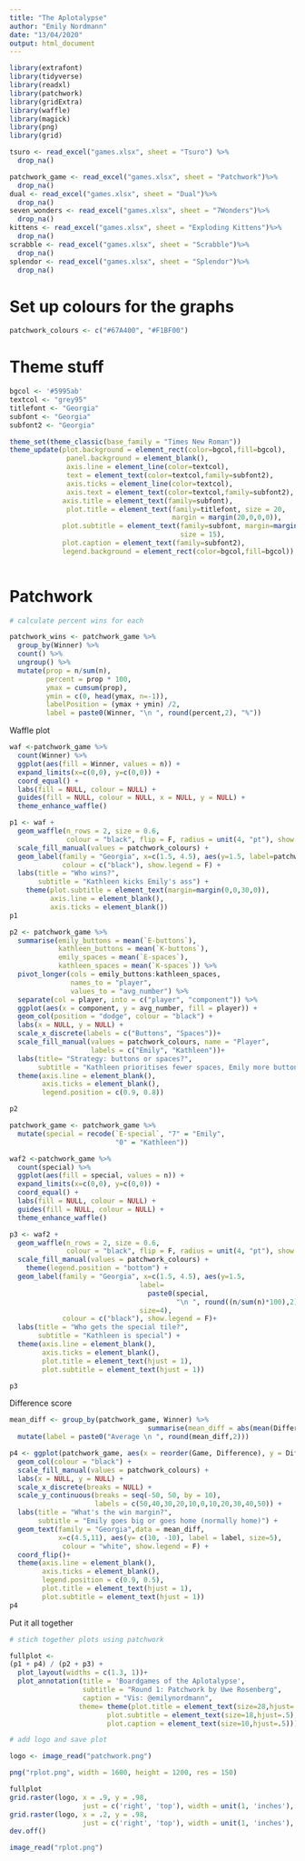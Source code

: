 ```yaml
---
title: "The Aplotalypse"
author: "Emily Nordmann"
date: "13/04/2020"
output: html_document
---
```


```r

library(extrafont)
library(tidyverse)
library(readxl)
library(patchwork)
library(gridExtra)
library(waffle)
library(magick)
library(png)
library(grid)

tsuro <- read_excel("games.xlsx", sheet = "Tsuro") %>%
  drop_na()

patchwork_game <- read_excel("games.xlsx", sheet = "Patchwork")%>%
  drop_na() 
dual <- read_excel("games.xlsx", sheet = "Dual")%>%
  drop_na()
seven_wonders <- read_excel("games.xlsx", sheet = "7Wonders")%>%
  drop_na()
kittens <- read_excel("games.xlsx", sheet = "Exploding Kittens")%>%
  drop_na()
scrabble <- read_excel("games.xlsx", sheet = "Scrabble")%>%
  drop_na()
splendor <- read_excel("games.xlsx", sheet = "Splendor")%>%
  drop_na()

```

# Set up colours for the graphs

```r
patchwork_colours <- c("#67A400", "#F1BF00")
```

# Theme stuff

```r

bgcol <- '#5995ab'
textcol <- "grey95"
titlefont <- "Georgia"
subfont <- "Georgia"
subfont2 <- "Georgia"

theme_set(theme_classic(base_family = "Times New Roman"))
theme_update(plot.background = element_rect(color=bgcol,fill=bgcol),
              panel.background = element_blank(),
              axis.line = element_line(color=textcol),
              text = element_text(color=textcol,family=subfont2),
              axis.ticks = element_line(color=textcol),
              axis.text = element_text(color=textcol,family=subfont2),
             axis.title = element_text(family=subfont),
              plot.title = element_text(family=titlefont, size = 20, 
                                        margin = margin(20,0,0,0)),
             plot.subtitle = element_text(family=subfont, margin=margin(0,10,30,0),
                                          size = 15),
             plot.caption = element_text(family=subfont2),
             legend.background = element_rect(color=bgcol,fill=bgcol))
             

```

# Patchwork

```r
# calculate percent wins for each

patchwork_wins <- patchwork_game %>%
  group_by(Winner) %>%
  count() %>%
  ungroup() %>%
  mutate(prop = n/sum(n),
         percent = prop * 100,
         ymax = cumsum(prop),
         ymin = c(0, head(ymax, n=-1)),
         labelPosition = (ymax + ymin) /2,
         label = paste0(Winner, "\n ", round(percent,2), "%"))
```

Waffle plot

```r
waf <-patchwork_game %>%
  count(Winner) %>%
  ggplot(aes(fill = Winner, values = n)) +
  expand_limits(x=c(0,0), y=c(0,0)) +
  coord_equal() +
  labs(fill = NULL, colour = NULL) +
  guides(fill = NULL, colour = NULL, x = NULL, y = NULL) +
  theme_enhance_waffle()

p1 <- waf +
  geom_waffle(n_rows = 2, size = 0.6, 
              colour = "black", flip = F, radius = unit(4, "pt"), show.legend = F) +
  scale_fill_manual(values = patchwork_colours) +
  geom_label(family = "Georgia", x=c(1.5, 4.5), aes(y=1.5, label=patchwork_wins$label, size=5), 
             colour = c("black"), show.legend = F) +
  labs(title = "Who wins?",
       subtitle = "Kathleen kicks Emily's ass") +
    theme(plot.subtitle = element_text(margin=margin(0,0,30,0)),
          axis.line = element_blank(), 
          axis.ticks = element_blank())
p1


```

```r
p2 <- patchwork_game %>%
  summarise(emily_buttons = mean(`E-buttons`),
            kathleen_buttons = mean(`K-buttons`),
            emily_spaces = mean(`E-spaces`),
            kathleen_spaces = mean(`K-spaces`)) %>%
  pivot_longer(cols = emily_buttons:kathleen_spaces, 
               names_to = "player",
               values_to = "avg_number") %>%
  separate(col = player, into = c("player", "component")) %>%
  ggplot(aes(x = component, y = avg_number, fill = player)) +
  geom_col(position = "dodge", colour = "black") +
  labs(x = NULL, y = NULL) + 
  scale_x_discrete(labels = c("Buttons", "Spaces"))+
  scale_fill_manual(values = patchwork_colours, name = "Player", 
                    labels = c("Emily", "Kathleen"))+
  labs(title= "Strategy: buttons or spaces?",
       subtitle = "Kathleen prioritises fewer spaces, Emily more buttons") +
  theme(axis.line = element_blank(),
        axis.ticks = element_blank(),
        legend.position = c(0.9, 0.8))

p2
```



```r
patchwork_game <- patchwork_game %>%
  mutate(special = recode(`E-special`, "7" = "Emily",
                          "0" = "Kathleen"))

waf2 <-patchwork_game %>%
  count(special) %>%
  ggplot(aes(fill = special, values = n)) +
  expand_limits(x=c(0,0), y=c(0,0)) +
  coord_equal() +
  labs(fill = NULL, colour = NULL) +
  guides(fill = NULL, colour = NULL) +
  theme_enhance_waffle()

p3 <- waf2 +
  geom_waffle(n_rows = 2, size = 0.6, 
              colour = "black", flip = F, radius = unit(4, "pt"), show.legend = F) +
  scale_fill_manual(values = patchwork_colours) +
    theme(legend.position = "bottom") +
  geom_label(family = "Georgia", x=c(1.5, 4.5), aes(y=1.5, 
                                label=
                                  paste0(special, 
                                         "\n ", round((n/sum(n)*100),2), "%"), 
                                size=4), 
             colour = c("black"), show.legend = F)+
  labs(title = "Who gets the special tile?",
       subtitle = "Kathleen is special") +
  theme(axis.line = element_blank(), 
        axis.ticks = element_blank(),
        plot.title = element_text(hjust = 1),
        plot.subtitle = element_text(hjust = 1))

p3


```

Difference score

```r

mean_diff <- group_by(patchwork_game, Winner) %>%
                                  summarise(mean_diff = abs(mean(Difference))) %>%
  mutate(label = paste0("Average \n ", round(mean_diff,2)))

p4 <- ggplot(patchwork_game, aes(x = reorder(Game, Difference), y = Difference, fill = Winner))+
  geom_col(colour = "black") +
  scale_fill_manual(values = patchwork_colours) +
  labs(x = NULL, y = NULL) +
  scale_x_discrete(breaks = NULL) +
  scale_y_continuous(breaks = seq(-50, 50, by = 10), 
                     labels = c(50,40,30,20,10,0,10,20,30,40,50)) +
  labs(title = "What's the win margin?",
       subtitle = "Emily goes big or goes home (normally home)") + 
  geom_text(family = "Georgia",data = mean_diff, 
            x=c(4.5,11), aes(y= c(10, -10), label = label, size=5), 
             colour = "white", show.legend = F) +
  coord_flip()+
  theme(axis.line = element_blank(),
        axis.ticks = element_blank(),
        legend.position = c(0.9, 0.5),
        plot.title = element_text(hjust = 1),
        plot.subtitle = element_text(hjust = 1))
p4
```

Put it all together


```r

# stich together plots using patchwork

fullplot <- 
(p1 + p4) / (p2 + p3) +
  plot_layout(widths = c(1.3, 1))+
  plot_annotation(title = 'Boardgames of the Aplotalypse',
                  subtitle = "Round 1: Patchwork by Uwe Rosenberg",
                  caption = "Vis: @emilynordmann",
                 theme= theme(plot.title = element_text(size=28,hjust=.5,family="Georgia"),
                        plot.subtitle = element_text(size=18,hjust=.5),
                        plot.caption = element_text(size=10,hjust=.5)))

# add logo and save plot

logo <- image_read("patchwork.png")

png("rplot.png", width = 1600, height = 1200, res = 150)

fullplot
grid.raster(logo, x = .9, y = .98, 
                  just = c('right', 'top'), width = unit(1, 'inches'), interpolate = F)
grid.raster(logo, x = .2, y = .98, 
                  just = c('right', 'top'), width = unit(1, 'inches'), interpolate = F)
dev.off() 

image_read("rplot.png")

```

